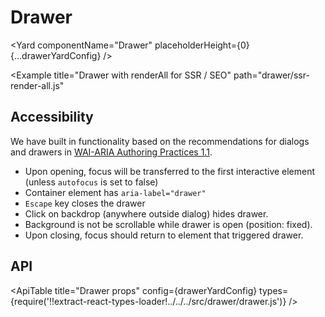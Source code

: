 <!--
Copyright (c) 2018-2020 Uber Technologies, Inc.

This source code is licensed under the MIT license found in the
LICENSE file in the root directory of this source tree.
-->





# Drawer

<Yard componentName="Drawer" placeholderHeight={0} {...drawerYardConfig} />

<Example title="Drawer with anchor" path="drawer/anchors.js">
  <Anchors />
</Example>

<Example title="Drawer with different size" path="drawer/sizes.js">
  <Sizes />
</Example>

<Example
  title="Drawer with renderAll for SSR / SEO"
  path="drawer/ssr-render-all.js"
>
  <SSRRenderAll />
</Example>

## Accessibility

We have built in functionality based on the recommendations for dialogs and drawers in [WAI-ARIA Authoring Practices 1.1](https://www.w3.org/TR/wai-aria-practices/#dialog_drawer).

- Upon opening, focus will be transferred to the first interactive element (unless `autofocus` is set to false)
- Container element has `aria-label="drawer"`
- `Escape` key closes the drawer
- Click on backdrop (anywhere outside dialog) hides drawer.
- Background is not be scrollable while drawer is open (position: fixed).
- Upon closing, focus should return to element that triggered drawer.

## API

<ApiTable
  title="Drawer props"
  config={drawerYardConfig}
  types={require('!!extract-react-types-loader!../../../src/drawer/drawer.js')}
/>

<Exports
  component={DrawerExports}
  title="Drawer exports"
  path="baseui/drawer"
/>

